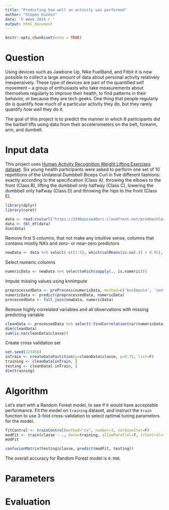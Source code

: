 ```yaml
---
title: "Predicting how well an activity was performed"
author: "Stepan Kuzmin"
date: '5 июня 2016 г '
output: html_document
---
```


```r
knitr::opts_chunk$set(echo = TRUE)
```

# Question

Using devices such as Jawbone Up, Nike FuelBand, and Fitbit it is now possible to collect a large amount of data about personal activity relatively inexpensively. These type of devices are part of the quantified self movement – a group of enthusiasts who take measurements about themselves regularly to improve their health, to find patterns in their behavior, or because they are tech geeks. One thing that people regularly do is quantify _how much_ of a particular activity they do, but they rarely quantify _how well_ they do it.

The goal of this project is to predict the manner in which 6 participants did the barbell lifts using data from their accelerometers on the belt, forearm, arm, and dumbell.

# Input data

This project uses [Human Activity Recognition Weight Lifting Exercises dataset](http://groupware.les.inf.puc-rio.br/har). Six young health participants were asked to perform one set of 10 repetitions of the Unilateral Dumbbell Biceps Curl in five different fashions: exactly according to the specification (Class A), throwing the elbows to the front (Class B), lifting the dumbbell only halfway (Class C), lowering the dumbbell only halfway (Class D) and throwing the hips to the front (Class E).

```r
library(dplyr)
library(caret)
```

```r
data <- read.csv(url("https://d396qusza40orc.cloudfront.net/predmachlearn/pml-training.csv"),  na.strings=c("NA", "#DIV/0!", ""))
data <- tbl_df(data)
dim(data)
```

Remove first 5 columns, that not make any intuitive sense, columns that contains mostly NA's and zero- or near-zero predictors

```r
newData <- data %>% select(-c((1:5), which(colMeans(is.na(.)) > 0.95), nearZeroVar(data)))
```

Select numeric columns

```r
numericData <- newData %>% select(which(sapply(., is.numeric)))
```

Impute missing values using knnImpute

```r
preprocessedData <- preProcess(numericData, method=c('knnImpute', 'center', 'scale'))
numericData <- predict(preprocessedData, numericData)
processedData <- full_join(newData, numericData)
```

Remove highly correlated variables and all observations with missing predicting variable

```r
cleanData <- processedData %>% select(-findCorrelation(cor(numericData))) %>% filter(!is.na(classe))
dim(cleanData)
sum(is.na(cleanData$classe))
```

Create cross validation set

```r
set.seed(123456)
inTrain <- createDataPartition(y=cleanData$classe, p=0.75, list=F)
training <- cleanData[inTrain, ]
testing <- cleanData[-inTrain, ]
dim(training)
```

# Algorithm

Let's start with a Random Forest model, to see if it would have acceptable performance. Fit the model on `training` dataset, and instruct the `train` function to use 3-fold cross-validation to select optimal tuning parameters for the model.

```r
fitControl <- trainControl(method="cv", number=3, verboseIter=F)
modFit <- train(classe ~ ., data=training, allowParallel=T, trControl=fitControl, method="rf")
modFit
```

```r
confusionMatrix(testing$classe, predict(modFit, testing))
```

The overall accuracy for Random Forest model is `0.998`.

# Parameters

# Evaluation
